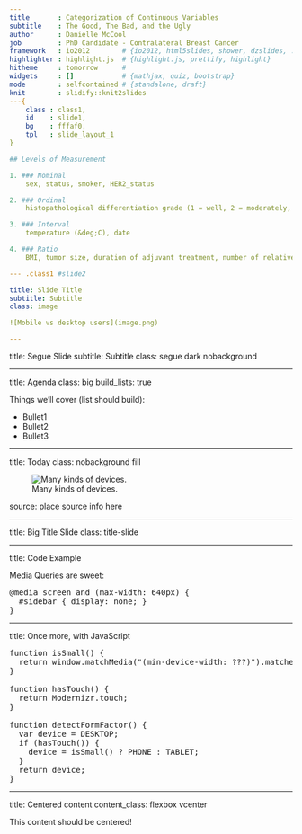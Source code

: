 ```yaml
---
title       : Categorization of Continuous Variables
subtitle    : The Good, The Bad, and the Ugly
author      : Danielle McCool
job         : PhD Candidate - Contralateral Breast Cancer
framework   : io2012        # {io2012, html5slides, shower, dzslides, ...}
highlighter : highlight.js  # {highlight.js, prettify, highlight}
hitheme     : tomorrow      # 
widgets     : []            # {mathjax, quiz, bootstrap}
mode        : selfcontained # {standalone, draft}
knit        : slidify::knit2slides
---{
    class : class1,
    id    : slide1,
    bg    : fffaf0,
    tpl   : slide_layout_1
}

## Levels of Measurement

1. ### Nominal
    sex, status, smoker, HER2_status

2. ### Ordinal
    histopathological differentiation grade (1 = well, 2 = moderately, 3 = poorly), stage of cancer

3. ### Interval
    temperature (&deg;C), date

4. ### Ratio
    BMI, tumor size, duration of adjuvant treatment, number of relatives with cancer

--- .class1 #slide2

title: Slide Title
subtitle: Subtitle
class: image

![Mobile vs desktop users](image.png)

---
```


title: Segue Slide
subtitle: Subtitle
class: segue dark nobackground

---

title: Agenda
class: big
build_lists: true

Things we'll cover (list should build):

- Bullet1
- Bullet2
- Bullet3

---

title: Today
class: nobackground fill

![Many kinds of devices.](image.png)

<footer class="source">source: place source info here</footer>

---

title: Big Title Slide
class: title-slide

---

title: Code Example

Media Queries are sweet:

<pre class="prettyprint" data-lang="css">
@media screen and (max-width: 640px) {
  #sidebar { display: none; }
}
</pre>

---

title: Once more, with JavaScript

<pre class="prettyprint" data-lang="javascript">
function isSmall() {
  return window.matchMedia("(min-device-width: ???)").matches;
}

function hasTouch() {
  return Modernizr.touch;
}

function detectFormFactor() {
  var device = DESKTOP;
  if (hasTouch()) {
    device = isSmall() ? PHONE : TABLET;
  }
  return device;
}
</pre>

---

title: Centered content
content_class: flexbox vcenter

This content should be centered!



